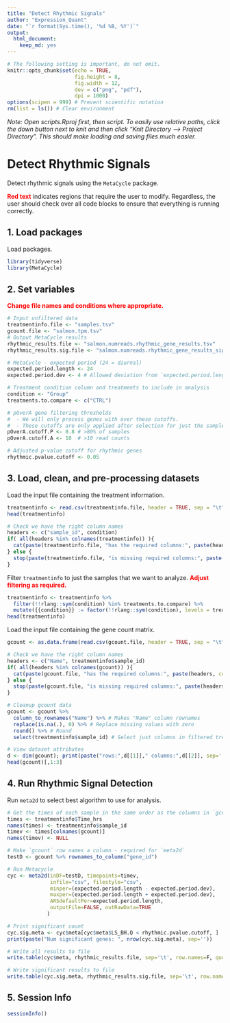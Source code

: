 ```yaml
---
title: "Detect Rhythmic Signals"
author: "Expression_Quant"
date: "`r format(Sys.time(), '%d %B, %Y')`"
output:
  html_document:
    keep_md: yes
---
```




```r
# The following setting is important, do not omit.
knitr::opts_chunk$set(echo = TRUE,
                      fig.height = 8,
                      fig.width = 12,
                      dev = c("png", "pdf"),
                      dpi = 1000)
options(scipen = 999) # Prevent scientific notation
rm(list = ls()) # Clear environment
```

*Note: Open scripts.Rproj first, then script. To easily use relative paths, click the down button next to knit and then click "Knit Directory --> Project Directory". This should make loading and saving files much easier.*



# Detect Rhythmic Signals

Detect rhythmic signals using the `MetaCycle` package.

<span style="color:red">**Red text**</span> indicates regions that require the user to modify.
Regardless, the user should check over all code blocks to ensure that everything is running correctly.



## 1. Load packages

Load packages.
```r
library(tidyverse)
library(MetaCycle)
```



## 2. Set variables

<span style="color:red">**Change file names and conditions where appropriate.**</span>
```r
# Input unfiltered data
treatmentinfo.file <- "samples.tsv"
gcount.file <- "salmon.tpm.tsv"
# Output MetaCycle results
rhythmic_results.file <- "salmon.numreads.rhythmic_gene_results.tsv"
rhythmic_results.sig.file <- "salmon.numreads.rhythmic_gene_results_significant.tsv"

# MetaCycle - expected period (24 = diurnal)
expected.period.length <- 24
expected.period.dev <- 4 # Allowed deviation from `expected.period.length` 20 -> 28

# Treatment condition column and treatments to include in analysis
condition <- "Group"
treatments.to.compare <- c("CTRL")

# pOverA gene filtering thresholds
#  - We will only process genes with over these cutoffs.
#  - These cutoffs are only applied after selection for just the samples that we want to test (i.e., not the whole dataset)
pOverA.cutoff.P <- 0.8 # >80% of samples
pOverA.cutoff.A <- 10  # >10 read counts

# Adjusted p-value cutoff for rhythmic genes
rhythmic.pvalue.cutoff <- 0.05
```



## 3. Load, clean, and pre-processing datasets

Load the input file containing the treatment information.
```r
treatmentinfo <- read.csv(treatmentinfo.file, header = TRUE, sep = "\t", fileEncoding="UTF-8-BOM") # Read in file
head(treatmentinfo)

# Check we have the right column names
headers <- c("sample_id", condition)
if( all(headers %in% colnames(treatmentinfo)) ){
  cat(paste(treatmentinfo.file, "has the required columns:", paste(headers, collapse=', ')))
} else {
  stop(paste(treatmentinfo.file, "is missing required columns:", paste(headers, collapse=', ')))
}
```


Filter `treatmentinfo` to just the samples that we want to analyze.
<span style="color:red">**Adjust filtering as required.**</span>
```r
treatmentinfo <- treatmentinfo %>%
  filter(!!rlang::sym(condition) %in% treatments.to.compare) %>%
  mutate({{condition}} := factor(!!rlang::sym(condition), levels = treatments.to.compare))
head(treatmentinfo)
```


Load the input file containing the gene count matrix.
```r
gcount <- as.data.frame(read.csv(gcount.file, header = TRUE, sep = "\t", fileEncoding="UTF-8-BOM")) # Read in file

# Check we have the right column names
headers <- c("Name", treatmentinfo$sample_id)
if( all(headers %in% colnames(gcount)) ){
  cat(paste(gcount.file, "has the required columns:", paste(headers, collapse=', ')))
} else {
  stop(paste(gcount.file, "is missing required columns:", paste(headers, collapse=', ')))
}

# Cleanup gcount data
gcount <- gcount %>%
  column_to_rownames("Name") %>% # Makes "Name" column rownames
  replace(is.na(.), 0) %>% # Replace missing values with zero
  round() %>% # Round
  select(treatmentinfo$sample_id) # Select just columns in filtered treatmentinfo file

# View dataset attributes
d <- dim(gcount); print(paste("rows:",d[[1]]," columns:",d[[2]], sep=''))
head(gcount)[,1:3]
```



## 4. Run Rhythmic Signal Detection

Run `meta2d` to select best algorithm to use for analysis.
```r
# Get the times of each sample in the same order as the columns in `gcount`
times <- treatmentinfo$Time_hrs
names(times) <- treatmentinfo$sample_id
timev <- times[colnames(gcount)]
names(timev) <- NULL

# Make `gcount` row names a column - required for `meta2d`
testD <- gcount %>% rownames_to_column("gene_id")

# Run Metacycle
cyc <- meta2d(inDF=testD, timepoints=timev,
              infile="csv", filestyle="csv",
              minper=(expected.period.length - expected.period.dev),
              maxper=(expected.period.length + expected.period.dev),
              ARSdefaultPer=expected.period.length,
              outputFile=FALSE, outRawData=TRUE
             )

# Print significant count
cyc.sig.meta <- cyc$meta[cyc$meta$LS_BH.Q < rhythmic.pvalue.cutoff, ]
print(paste("Num significant genes: ", nrow(cyc.sig.meta), sep=''))

# Write all results to file
write.table(cyc$meta, rhythmic_results.file, sep='\t', row.names=F, quote=F)

# Write significant results to file
write.table(cyc.sig.meta, rhythmic_results.sig.file, sep='\t', row.names=F, quote=F)
```



## 5. Session Info

```r
sessionInfo()
```


